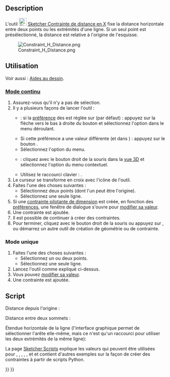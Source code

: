 <languages/>

{{Docnav/fr
|[[Sketcher_Dimension/fr|Contrainte de dimension]]
|[[Sketcher_ConstrainDistanceY/fr|Contrainte distance en Y]]
|[[Sketcher_Workbench/fr|Atelier Sketcher]]
|IconL=Sketcher_Dimension.svg‎
|IconR=Sketcher_ConstrainDistanceY.svg
|IconC=Workbench_Sketcher.svg
}}

{{GuiCommand/fr
|Name=Sketcher ConstrainDistanceX
|Name/fr=Sketcher Contrainte de distance en X
|MenuLocation=Esquisse → Contraintes d'esquisse → Contrainte de distance horizontale
|Workbenches=[[Sketcher_Workbench/fr|Sketcher]]
|Shortcut={{KEY|L}}
|SeeAlso=[[Sketcher_ConstrainDistance/fr|Sketcher Contrainte de distance]], [[Sketcher_ConstrainDistanceY/fr|Sketcher Contrainte de distance verticale]]
}}

==Description==

L'outil [[Image:Sketcher_ConstrainDistanceX.svg|24px]] [[Sketcher_ConstrainDistanceX/fr|Sketcher Contrainte de distance en X]] fixe la distance horizontale entre deux points ou les extrémités d'une ligne. Si un seul point est présélectionné, la distance est relative à l'origine de l'esquisse.

[[File:Constraint_H_Distance.png]]

<span id="Usage"></span>
==Utilisation==

Voir aussi : [[Sketcher_Workbench/fr#Aides_au_dessin|Aides au dessin]].

<span id="Continue_mode"></span>
===[[Sketcher_Workbench/fr#Modes_continus|Mode continu]]===

# Assurez-vous qu'il n'y a pas de sélection.
# Il y a plusieurs façons de lancer l'outil :
#* {{Version/fr|1.0}} : si la [[Sketcher_Preferences/fr#Général|préférence]] des {{MenuCommand|contraintes des dimensions}} est réglée sur {{Value|Outil unique}} (par défaut) : appuyez sur la flèche vers le bas à droite du bouton {{Button|[[Image:Sketcher_Dimension.svg||x16px]][[Image:Toolbar_flyout_arrow.svg|x16px]]}} et sélectionnez l'option {{MenuCommand|[[Image:Sketcher_ConstrainDistanceX.svg|16px]] Contrainte distance horizontale}} dans le menu déroulant.
#* Si cette préférence a une valeur différente (et dans {{VersionMinus/fr|0.21}}) : appuyez sur le bouton {{Button|[[Image:Sketcher_ConstrainDistanceX.svg|16px]] [[Sketcher_ConstrainDistanceX/fr|Contrainte distance horizontale]]}}.
#* Sélectionnez l'option {{MenuCommand|Esquisse → Contraintes d'esquisse → [[Image:Sketcher_ConstrainDistanceX.svg|16px]] Contrainte distance horizontale}} du menu.
#* {{Version/fr|1.0}} : cliquez avec le bouton droit de la souris dans la [[3D_view/fr|vue 3D]] et sélectionnez l'option {{MenuCommand|Dimension → [[Image:Sketcher_ConstrainDistanceX.svg|16px]] Contrainte distance horizontale}} du menu contextuel.
#* Utilisez le raccourci clavier : {{KEY|L}}.
# Le curseur se transforme en croix avec l'icône de l'outil.
# Faites l'une des choses suivantes :
#* Sélectionnez deux points (dont l'un peut être l'origine).
#* Sélectionnez une seule ligne.
# Si une [[Sketcher_ToggleDrivingConstraint/fr|contrainte pilotante de dimension]] est créée, en fonction des [[Sketcher_Preferences/fr#Affichage|préférences]], une fenêtre de dialogue s'ouvre pour [[Sketcher_Workbench/fr#Modifier_les_contraintes|modifier sa valeur]].
# Une contrainte est ajoutée.
# Il est possible de continuer à créer des contraintes.
# Pour terminer, cliquez avec le bouton droit de la souris ou appuyez sur {{KEY|Échap}}, ou démarrez un autre outil de création de géométrie ou de contrainte.

<span id="Run-once_mode"></span>
===Mode unique===

# Faites l'une des choses suivantes :
#* Sélectionnez un ou deux points.
#* Sélectionnez une seule ligne.
# Lancez l'outil comme expliqué ci-dessus.
# Vous pouvez [[Sketcher_Workbench/fr#Modifier_les_contraintes|modifier sa valeur]].
# Une contrainte est ajoutée.

<span id="Scripting"></span>
==Script==

Distance depuis l'origine :

{{Code|code=Sketch.addConstraint(Sketcher.Constraint('DistanceX', Edge, PointOfEdge, -1, 1, App.Units.Quantity('123.0 mm')))}}

Distance entre deux sommets :

{{Code|code=Sketch.addConstraint(Sketcher.Constraint('DistanceX', Edge1, PointOfEdge1, Edge2, PointOfEdge2, App.Units.Quantity('123.0 mm')))}}

Étendue horizontale de la ligne (l'interface graphique permet de sélectionner l'arête elle-même, mais ce n'est qu'un raccourci pour utiliser les deux extrémités de la même ligne):

{{Code|code=Sketch.addConstraint(Sketcher.Constraint('DistanceX', Line, 1, Line, 2, App.Units.Quantity('123.0 mm')))}}

La page [[Sketcher_scripting/fr|Sketcher Scripts]] explique les valeurs qui peuvent être utilisées pour {{incode|Edge1}}, {{incode|Edge2}}, {{incode|Edge}}, {{incode| PointOfEdge1}}, {{incode| PointOfEdge2}}, {{incode|PointOfEdge}} et {{incode|Line}} et contient d'autres exemples sur la façon de créer des contraintes à partir de scripts Python.


{{Docnav/fr
|[[Sketcher_Dimension/fr|Contrainte de dimension]]
|[[Sketcher_ConstrainDistanceY/fr|Contrainte distance en Y]]
|[[Sketcher_Workbench/fr|Atelier Sketcher]]
|IconL=Sketcher_Dimension.svg‎
|IconR=Sketcher_ConstrainDistanceY.svg
|IconC=Workbench_Sketcher.svg
}}

{{Sketcher_Tools_navi{{#translation:}}}}
{{Userdocnavi{{#translation:}}}}